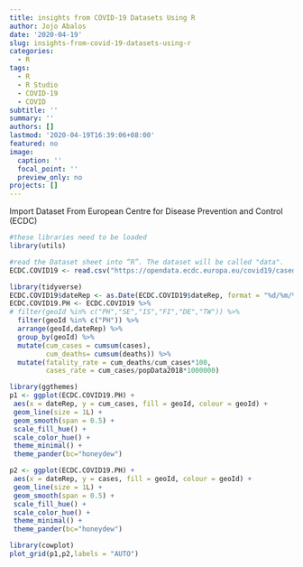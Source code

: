 ```yaml
---
title: insights from COVID-19 Datasets Using R
author: Jojo Abalos
date: '2020-04-19'
slug: insights-from-covid-19-datasets-using-r
categories:
  - R
tags:
  - R
  - R Studio
  - COVID-19
  - COVID
subtitle: ''
summary: ''
authors: []
lastmod: '2020-04-19T16:39:06+08:00'
featured: no
image:
  caption: ''
  focal_point: ''
  preview_only: no
projects: []
---
```


Import Dataset From European Centre for Disease Prevention and Control (ECDC)
```r
#these libraries need to be loaded
library(utils)

#read the Dataset sheet into “R”. The dataset will be called "data".
ECDC.COVID19 <- read.csv("https://opendata.ecdc.europa.eu/covid19/casedistribution/csv", na.strings = "", fileEncoding = "UTF-8-BOM")
```

```r
library(tidyverse)
ECDC.COVID19$dateRep <- as.Date(ECDC.COVID19$dateRep, format = "%d/%m/%Y")
ECDC.COVID19.PH <- ECDC.COVID19 %>% 
# filter(geoId %in% c("PH","SE","IS","FI","DE","TW")) %>%
  filter(geoId %in% c("PH")) %>%
  arrange(geoId,dateRep) %>%   
  group_by(geoId) %>% 
  mutate(cum_cases = cumsum(cases),
         cum_deaths= cumsum(deaths)) %>% 
  mutate(fatality_rate = cum_deaths/cum_cases*100,
         cases_rate = cum_cases/popData2018*1000000) 
```

```r
library(ggthemes)
p1 <- ggplot(ECDC.COVID19.PH) +
 aes(x = dateRep, y = cum_cases, fill = geoId, colour = geoId) +
 geom_line(size = 1L) +
 geom_smooth(span = 0.5) + 
 scale_fill_hue() +
 scale_color_hue() +
 theme_minimal() +
 theme_pander(bc="honeydew")

p2 <- ggplot(ECDC.COVID19.PH) +
 aes(x = dateRep, y = cases, fill = geoId, colour = geoId) +
 geom_line(size = 1L) +
 geom_smooth(span = 0.5) + 
 scale_fill_hue() +
 scale_color_hue() +
 theme_minimal() +
 theme_pander(bc="honeydew")
```

```r
library(cowplot)
plot_grid(p1,p2,labels = "AUTO")
```
